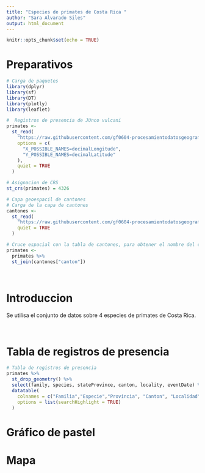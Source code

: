 ```yaml
---
title: "Especies de primates de Costa Rica "
author: "Sara Alvarado Siles"
output: html_document
---
```


```r
knitr::opts_chunk$set(echo = TRUE)

```

# Preparativos

```r
# Carga de paquetes 
library(dplyr)
library(sf)
library(DT)
library(plotly)
library(leaflet)
```

```r
#  Registros de presencia de JUnco vulcani
primates <-
  st_read(
    "https://raw.githubusercontent.com/gf0604-procesamientodatosgeograficos/2021i-datos/main/gbif/primates-cr-registros.csv",
    options = c(
      "X_POSSIBLE_NAMES=decimalLongitude",
      "Y_POSSIBLE_NAMES=decimalLatitude"
    ),
    quiet = TRUE
  )

# Asignacion de CRS
st_crs(primates) = 4326

# Capa geoespacil de cantones
# Carga de la capa de cantones
cantones <-
  st_read(
    "https://raw.githubusercontent.com/gf0604-procesamientodatosgeograficos/2021i-datos/main/ign/delimitacion-territorial-administrativa/cr_cantones_simp_wgs84.geojson",
    quiet = TRUE
  )

```

```r
# Cruce espacial con la tabla de cantones, para obtener el nombre del cantón
primates <-
  primates %>%
  st_join(cantones["canton"])
```
<br>

# Introduccion
Se utilisa el conjunto de datos sobre 4 especies de primates de Costa Rica.

<br>

# Tabla de registros de presencia 

```r
# Tabla de registros de presencia
primates %>%
  st_drop_geometry() %>%
  select(family, species, stateProvince, canton, locality, eventDate) %>%
  datatable(
    colnames = c("Familia","Especie","Provincia", "Canton", "Localidad", "Fecha"),
    options = list(searchHighlight = TRUE)
  )
```

# Gráfico de pastel


# Mapa 
